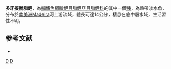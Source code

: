{{Speciesbox 
| taxon = Astyanacinus multidens
| status = NE
| status_system = IUCN3.1
| authority =  [[Pearson|Pearson]], 1924
| synonyms = 
}}
'''多牙擬麗脂鯉'''，為[[輻鰭魚綱|輻鰭魚綱]][[脂鯉目|脂鯉目]][[脂鯉亞目|脂鯉亞目]][[脂鯉科|脂鯉科]]的其中一個[[種|種]]，為熱帶淡水魚，分布於[[南美洲|南美洲]]Madeira河上游流域，體長可達14公分，棲息在底中層水域，生活習性不明。

==参考文献==
{{refbegin}}
*{{FishBase_species|genus=Astyanacinus|species=multidens|year=2013|month=11}}
{{refend}}

{{Taxonbar|from=Q5507604}}

[[Category:擬麗脂鯉屬|D]]
[[Category:1924年描述的鱼类|D]]


{{魚類小作品}}
